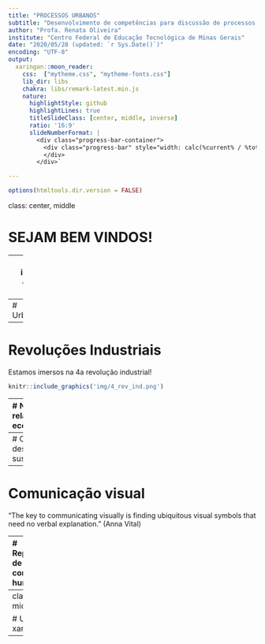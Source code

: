 ```yaml
---
title: "PROCESSOS URBANOS"
subtitle: "Desenvolvimento de competências para discussão de processos urbanos por meio de métodos espaciais quantitativos"
author: "Profa. Renata Oliveira"
institute: "Centro Federal de Educação Tecnológica de Minas Gerais"
date: "2020/05/28 (updated: `r Sys.Date()`)"
encoding: "UTF-8"
output:
  xaringan::moon_reader:
    css:  ["mytheme.css", "mytheme-fonts.css"]
    lib_dir: libs
    chakra: libs/remark-latest.min.js
    nature:
      highlightStyle: github
      highlightLines: true
      titleSlideClass: [center, middle, inverse]
      ratio: '16:9'
      slideNumberFormat: |
        <div class="progress-bar-container">
          <div class="progress-bar" style="width: calc(%current% / %total% * 100%);">
          </div>
        </div>`

---
```

```r
options(htmltools.dir.version = FALSE)
```
class: center, middle

# SEJAM BEM VINDOS!

---
class: inverse, center, middle

# Vamos começar?

---
# Urbanização
```r
knitr::include_graphics('img/urbanizacao.png')
```

---
# Revoluções Industriais
Estamos imersos na 4a revolução industrial!
```r
knitr::include_graphics('img/4_rev_ind.png')
```

---
# Novas relações econômicas

.pull-left[
```r
knitr::include_graphics('img/relacoes_economicas.png')
```
]

.pull-right[
- Economia colaborativa e consumo colaborativo   
- Redes de comunidades e individuos conectados em oposição a mercados centralizados   
- Transformações estruturais
]

---
# Objetivos de desenvolvimento sustentável
```r
knitr::include_graphics('img/ods.jpg')
```

---
# Comunicação visual

“The key to communicating visually is finding ubiquitous visual symbols that need no verbal explanation.” (Anna Vital)


---
# Representações de fenômenos e construções humanas

.pull-left[
```r
knitr::include_graphics('img/anaximandro.jpg')
```
]

.pull-right[
```r
knitr::include_graphics('img/ptolomeu.jpg')
```
]
---
class: inverse, middle, center

# Using xaringan

---
